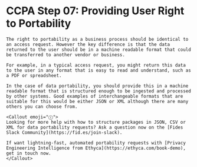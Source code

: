 
# CCPA Step 07: Providing User Right to Portability
    The right to portability as a business process should be identical to an access request. However the key difference is that the data returned to the user should be in a machine readable format that could be transferred to another vendor or business.
    
    For example, in a typical access request, you might return this data to the user in any format that is easy to read and understand, such as a PDF or spreadsheet.

    In the case of data portability, you should provide this in a machine readable format that is structured enough to be ingested and processed by other systems. Good examples of interchangeable formats that are suitable for this would be either JSON or XML although there are many others you can choose from.

    <Callout emoji="ⓘ">
    Looking for more help with how to structure packages in JSON, CSV or XML for data portability requests? Ask a question now on the [Fides Slack Community](https://fid.es/join-slack).
    
    If want lightning-fast, automated portability requests with [Privacy Engineering Intelligence from Ethyca](https://ethyca.com/book-demo), get in touch now.
    </Callout>
